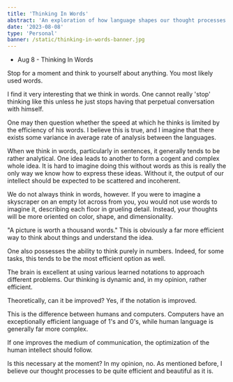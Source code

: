 ```yaml
---
title: 'Thinking In Words'
abstract: 'An exploration of how language shapes our thought processes and the efficiency of human cognition.'
date: '2023-08-08'
type: 'Personal'
banner: /static/thinking-in-words-banner.jpg
---
```


- Aug 8 - Thinking In Words

Stop for a moment and think to yourself about anything. You most likely used words.

I find it very interesting that we think in words. One cannot really 'stop' thinking like this
unless he just stops having that perpetual conversation with himself.

One may then question whether the speed at which he thinks is limited by the efficiency of
his words. I believe this is true, and I imagine that there exists some variance in average rate
of analysis between the languages.

When we think in words, particularly in sentences, it generally tends to be rather analytical.
One idea leads to another to form a cogent and complex whole idea. It is hard to imagine
doing this without words as this is really the only way we know how to express these ideas.
Without it, the output of our intellect should be expected to be scattered and incoherent.

We do not always think in words, however. If you were to imagine a skyscraper on an empty
lot across from you, you would not use words to imagine it, describing each floor in grueling
detail. Instead, your thoughts will be more oriented on color, shape, and dimensionality.

"A picture is worth a thousand words." This is obviously a far more efficient way to think
about things and understand the idea.

One also possesses the ability to think purely in numbers. Indeed, for some tasks, this tends
to be the most efficient option as well.

The brain is excellent at using various learned notations to approach different problems. Our
thinking is dynamic and, in my opinion, rather efficient.

Theoretically, can it be improved? Yes, if the notation is improved.

This is the difference between humans and computers. Computers have an exceptionally
efficient language of 1's and 0's, while human language is generally far more complex.

If one improves the medium of communication, the optimization of the human intellect should
follow.

Is this necessary at the moment? In my opinion, no. As mentioned before, I believe our
thought processes to be quite efficient and beautiful as it is.
